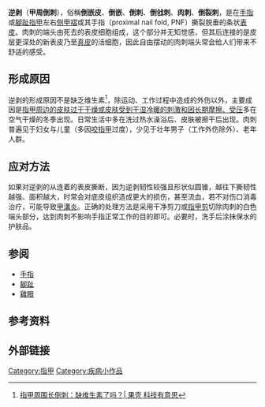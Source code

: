 {{Medical}}
{{并列图像
| align = right
| direction = vertical
| width = 200
| image1 = Hangnail on left hand pinkie 01.jpg
| width1 = 200
| caption1 = 左手[[小指|小指]]甲皱襞左侧的肉刺
| image2 = Paronychia.jpg
| width2 = 200
| caption2 = 左手[[中指|中指]]的[[甲溝炎|甲溝炎]]
}}
'''逆剥'''（'''甲周倒刺'''），俗稱'''倒嵌皮'''、'''倒嵌'''、'''倒刺'''、'''倒戗刺'''、'''肉刺'''、'''倒裂刺'''，是在[[手指|手指]]或[[腳趾|腳趾]][[指甲|指甲]]左右[[侧甲褶|侧甲褶]]或其手指{{tsl|en|Eponychium|近端甲褶}}（proximal nail fold, PNF）撕裂脱垂的条状[[表皮_(皮膚)|表皮]]。肉刺的端头由死去的表皮细胞组成，这个部分并无知觉感，但其后连接的是皮层更深处的新表皮乃至[[真皮|真皮]]的活细胞，因此自由摆动的肉刺端头常会给人们带来不舒适的感受。

== 形成原因 ==
逆剥的形成原因不是缺乏维生素<ref>[http://www.guokr.com/article/78824/ 指甲周围长倒刺：缺维生素了吗？| 果壳 科技有意思]</ref>，除运动、工作过程中造成的外伤以外，主要成因是[http://www.guokr.com/article/78824/ 指甲周边的皮肤过于干燥或皮肤受到干湿冷暖的刺激和因长期摩擦、受压]多在空气干燥的冬季出现。日常生活中多在洗过热水澡浴后、皮肤被擦干后出现。肉刺普遍见于妇女与儿童（多因[[咬甲癖|咬指甲]]过度），少见于壮年男子（工作外伤除外）、老年人群。

== 应对方法 ==
如果对逆剥的从连着的表皮撕断，因为逆剥韧性较强且形状似圆锥，越往下撕韧性越强、面积越大，时常会对底皮组织造成更大的损伤，甚至流血，若不对伤口消毒治疗，可能导致[[甲溝炎|甲溝炎]]。正确的处理方法是采用干净剪刀或[[指甲剪|指甲剪]]切除肉刺的白色端头部分，达到肉刺不影响手指正常工作的目的即可。必要时，洗手后涂抹保水的护肤品。

== 参阅 ==
* [[手指|手指]]
* [[腳趾|腳趾]]
* [[雞眼|雞眼]]

== 参考资料 ==
{{Reflist}}

== 外部链接 ==
{{Commonscat|Hangnail|肉刺}}

{{解剖学小作品}}
{{DEFAULTSORT:Hangnail}}
[[Category:指甲|Category:指甲]]
[[Category:疾病小作品|Category:疾病小作品]]